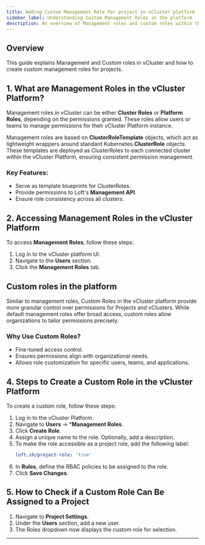 ```yaml
---
title: Adding Custom Management Role for project in vCluster platform 
sidebar_label: Understanding Custom Management Roles in the platform
description: An overview of Management roles and custom roles within the vCluster platform, including steps to create custom management roles.
---
```


## Overview

This guide explains Management and Custom roles in vCluster and how to create custom management roles for projects.

## 1. What are Management Roles in the vCluster Platform?

Management roles in vCluster can be either **Cluster Roles** or **Platform Roles**, depending on the permissions granted. These roles allow users or teams to manage permissions for their vCluster Platform instance.

Management roles are based on **ClusterRoleTemplate** objects, which act as lightweight wrappers around standard Kubernetes **ClusterRole** objects. These templates are deployed as ClusterRoles to each connected cluster within the vCluster Platform, ensuring consistent permission management.

### **Key Features:**
- Serve as template blueprints for ClusterRoles.
- Provide permissions to Loft's **Management API**.
- Ensure role consistency across all clusters.

## 2. Accessing Management Roles in the vCluster Platform

To access **Management Roles**, follow these steps:

1. Log in to the vCluster platform UI.
2. Navigate to the **Users** section.
3. Click the **Management Roles** tab.

## Custom roles in the platform

Similar to management roles,  Custom Roles in the vCluster platform provide more granular control over permissions for Projects and vClusters. While default management roles offer broad access, custom roles allow organizations to tailor permissions precisely.

### **Why Use Custom Roles?**
- Fine-tuned access control.
- Ensures permissions align with organizational needs.
- Allows role customization for specific users, teams, and applications.

## 4. Steps to Create a Custom Role in the vCluster Platform

To create a custom role, follow these steps:

1. Log in to the vCluster Platform.
2. Navigate to **Users** -> ***Management Roles**.
3. Click **Create Role**.
4. Assign a unique name to the role. Optionally, add a description.
5. To make the role accessible as a project role, add the following label:
   ```yaml
   loft.sh/project-role: 'true'
   ```
6. In **Rules**, define the RBAC policies to be assigned to the role.
7. Click **Save Changes**.

## 5. How to Check if a Custom Role Can Be Assigned to a Project

1. Navigate to **Project Settings**.
2. Under the **Users** section, add a new user.
3. The Roles dropdown now displays the custom role for selection.

---

